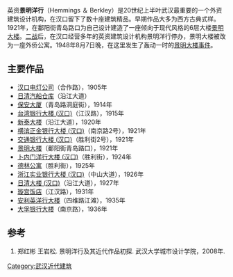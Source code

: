 英资'''景明洋行'''（Hemmings ＆ Berkley）是20世纪上半叶武汉最重要的一个外资建筑设计机构，在汉口留下了数十座建筑精品。早期作品大多为西方古典式样。1921年，在鄱阳街青岛路口为自己设计建造了一座倾向于现代风格的6层大楼[[景明大楼|景明大楼]]。[[第二次世界大战|二战]]后，在汉口经营多年的英资建筑设计机构景明洋行停办，景明大楼被改为一座外侨公寓。1948年8月7日晚，在这里发生了轰动一时的[[景明大楼事件|景明大楼事件]]。


== 主要作品 ==
*[[汉口电灯公司|汉口电灯公司]]（合作路），1905年
*[[日清汽船仓库|日清汽船仓库]]（沿江大道）
*[[保安大厦|保安大厦]]（青岛路洞庭街），1914年 
*[[台湾银行大楼_(汉口)|台湾银行大楼 (汉口)]]（江汉路），1915年
*[[新泰大楼|新泰大楼]]（沿江大道），1920年 
*[[横滨正金银行大楼_(汉口)|横滨正金银行大楼 (汉口)]]（南京路2号），1921年 
*[[交通银行大楼_(汉口)|交通银行大楼 (汉口)]]（胜利街2号），1921年 
*[[景明大楼|景明大楼]]（鄱阳街青岛路口），1921年
*[[卜内门洋行大楼_(汉口)|卜内门洋行大楼 (汉口)]]（胜利街），1924年
*[[德林公寓|德林公寓]]（胜利街），1925年  
*[[浙江实业银行大楼_(汉口)|浙江实业银行大楼 (汉口)]]（中山大道），1926年 
*[[日清大楼_(汉口)|日清大楼 (汉口)]]（沿江大道），1927年 
*[[璇宫饭店|璇宫饭店]]（江汉路），1931年 
*[[安利英洋行大楼|安利英洋行大楼]]（四维路江滩），1935年
*[[大孚银行大楼|大孚银行大楼]]（南京路），1936年

==参考==
# 郑红彬 王岩松. 景明洋行及其近代作品初探. 武汉大学城市设计学院，2008年.
[[Category:武汉近代建筑|Category:武汉近代建筑]]